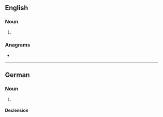 {{also|ağb}}
==English==

===Noun===
{{en-noun|?}}

# {{lb|en|astronomy}} {{initialism of|en|asymptotic giant branch}}

===Anagrams===
* {{anagrams|en|a=abg|-gab-|ABG|BGA|GAB|GBA|Gab|bag|gab|gab-}}

----

==German==

===Noun===
{{de-noun|fp}}

# {{lb|de|business}} {{initialism of|de|Allgemeine Geschäftsbedingungen}}
#: {{syn|de|AGBs<g:p>}}

====Declension====
{{de-ndecl|fp}}